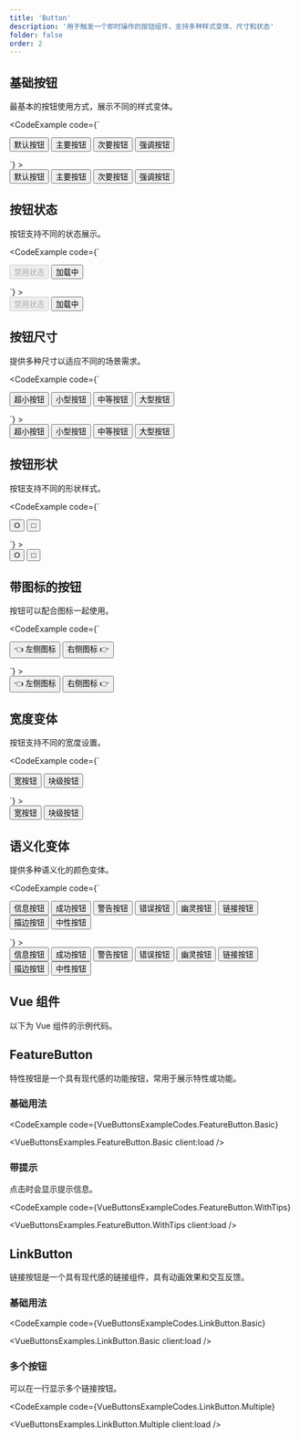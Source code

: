 ```yaml
---
title: 'Button'
description: '用于触发一个即时操作的按钮组件，支持多种样式变体、尺寸和状态'
folder: false
order: 2
---
```



## 基础按钮

最基本的按钮使用方式，展示不同的样式变体。

<CodeExample
  code={`<div class="cosy:flex cosy:gap-2">
  <Button>默认按钮</Button>
  <Button variant="primary">主要按钮</Button>
  <Button variant="secondary">次要按钮</Button>
  <Button variant="accent">强调按钮</Button>
</div>`}
>
  <div class="cosy:flex cosy:gap-2">
    <Button>默认按钮</Button>
    <Button variant="primary">主要按钮</Button>
    <Button variant="secondary">次要按钮</Button>
    <Button variant="accent">强调按钮</Button>
  </div>
</CodeExample>

## 按钮状态

按钮支持不同的状态展示。

<CodeExample
  code={`<div class="cosy:flex cosy:gap-2">
  <Button variant="primary" disabled>禁用状态</Button>
  <Button variant="primary" loading>加载中</Button>
</div>`}
>
  <div class="cosy:flex cosy:gap-2">
    <Button variant="primary" disabled>禁用状态</Button>
    <Button variant="primary" loading>加载中</Button>
  </div>
</CodeExample>

## 按钮尺寸

提供多种尺寸以适应不同的场景需求。

<CodeExample
  code={`<div class="cosy:flex cosy:items-center cosy:gap-2">
  <Button size="xs">超小按钮</Button>
  <Button size="sm">小型按钮</Button>
  <Button size="md">中等按钮</Button>
  <Button size="lg">大型按钮</Button>
</div>`}
>
  <div class="cosy:flex cosy:items-center cosy:gap-2">
    <Button size="xs">超小按钮</Button>
    <Button size="sm">小型按钮</Button>
    <Button size="md">中等按钮</Button>
    <Button size="lg">大型按钮</Button>
  </div>
</CodeExample>

## 按钮形状

按钮支持不同的形状样式。

<CodeExample
  code={`<div class="cosy:flex cosy:gap-2">
  <Button shape="circle">O</Button>
  <Button shape="square">□</Button>
</div>`}
>
  <div class="cosy:flex cosy:gap-2">
    <Button shape="circle">O</Button>
    <Button shape="square">□</Button>
  </div>
</CodeExample>

## 带图标的按钮

按钮可以配合图标一起使用。

<CodeExample
  code={`<div class="cosy:flex cosy:gap-2">
  <Button>
    <span slot="icon-left">👈</span>
    左侧图标
  </Button>
  <Button>
    右侧图标
    <span slot="icon-right">👉</span>
  </Button>
</div>`}
>
  <div class="cosy:flex cosy:gap-2">
    <Button>
      <span slot="icon-left">👈</span>
      左侧图标
    </Button>
    <Button>
      右侧图标
      <span slot="icon-right">👉</span>
    </Button>
  </div>
</CodeExample>

## 宽度变体

按钮支持不同的宽度设置。

<CodeExample
  code={`<div class="cosy:flex cosy:flex-col cosy:gap-2">
  <Button wide>宽按钮</Button>
  <Button block>块级按钮</Button>
</div>`}
>
  <div class="cosy:flex cosy:flex-col cosy:gap-2">
    <Button wide>宽按钮</Button>
    <Button block>块级按钮</Button>
  </div>
</CodeExample>

## 语义化变体

提供多种语义化的颜色变体。

<CodeExample
  code={`<div class="cosy:flex cosy:flex-wrap cosy:gap-2">
  <Button variant="info">信息按钮</Button>
  <Button variant="success">成功按钮</Button>
  <Button variant="warning">警告按钮</Button>
  <Button variant="error">错误按钮</Button>
  <Button variant="ghost">幽灵按钮</Button>
  <Button variant="link">链接按钮</Button>
  <Button variant="outline">描边按钮</Button>
  <Button variant="neutral">中性按钮</Button>
</div>`}
>
  <div class="cosy:flex cosy:flex-wrap cosy:gap-2">
    <Button variant="info">信息按钮</Button>
    <Button variant="success">成功按钮</Button>
    <Button variant="warning">警告按钮</Button>
    <Button variant="error">错误按钮</Button>
    <Button variant="ghost">幽灵按钮</Button>
    <Button variant="link">链接按钮</Button>
    <Button variant="outline">描边按钮</Button>
    <Button variant="neutral">中性按钮</Button>
  </div>
</CodeExample>

## Vue 组件

以下为 Vue 组件的示例代码。

## FeatureButton

特性按钮是一个具有现代感的功能按钮，常用于展示特性或功能。

### 基础用法

<CodeExample
  code={VueButtonsExampleCodes.FeatureButton.Basic}
>
  <VueButtonsExamples.FeatureButton.Basic client:load />
</CodeExample>

### 带提示

点击时会显示提示信息。

<CodeExample
  code={VueButtonsExampleCodes.FeatureButton.WithTips}
>
  <VueButtonsExamples.FeatureButton.WithTips client:load />
</CodeExample>

## LinkButton

链接按钮是一个具有现代感的链接组件，具有动画效果和交互反馈。

### 基础用法

<CodeExample
  code={VueButtonsExampleCodes.LinkButton.Basic}
>
  <VueButtonsExamples.LinkButton.Basic client:load />
</CodeExample>

### 多个按钮

可以在一行显示多个链接按钮。

<CodeExample
  code={VueButtonsExampleCodes.LinkButton.Multiple}
>
  <VueButtonsExamples.LinkButton.Multiple client:load />
</CodeExample>